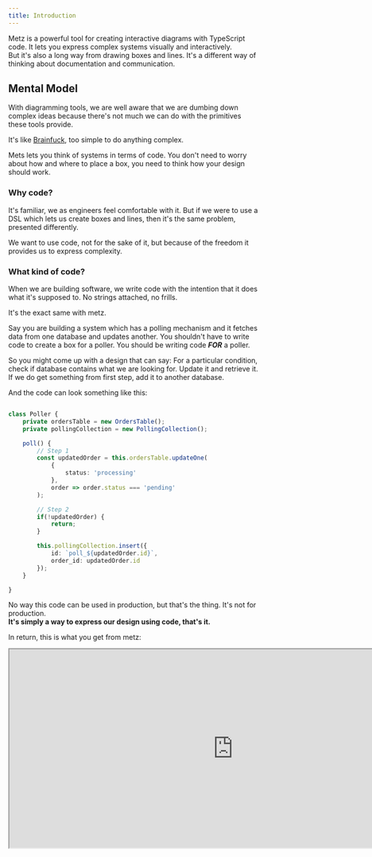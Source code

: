 ```yaml
---
title: Introduction
---
```

Metz is a powerful tool for creating interactive diagrams with TypeScript code.
It lets you express complex systems visually and interactively.
<br/>But it's also a long way from drawing boxes and lines. It's a different way of thinking about documentation and communication.

## Mental Model
With diagramming tools, we are well aware that we are dumbing down complex ideas because there's not much we can do with the primitives these tools provide.

It's like [Brainfuck](https://en.wikipedia.org/wiki/Brainfuck), too simple to do anything complex.

Mets lets you think of systems in terms of code. You don't need to worry about how and where to place a box, you need to think how your design should work.

### Why code?
It's familiar, we as engineers feel comfortable with it. But if we were to use a DSL which lets us create boxes and lines, then it's the same problem, presented differently.

We want to use code, not for the sake of it, but because of the freedom it provides us to express complexity.

### What kind of code?
When we are building software, we write code with the intention that it does what it's supposed to. No strings attached, no frills.

It's the exact same with metz.

Say you are building a system which has a polling mechanism and it fetches data from one database and updates another. You shouldn't have
to write code to create a box for a poller.
You should be writing code ***FOR*** a poller.

So you might come up with a design that can say:
<Steps>
  <Step title="Get and Update from database">
    For a particular condition, check if database contains what we are looking for.
    Update it and retrieve it.
  </Step>
  <Step title="Add to another database">
    If we do get something from first step, add it to another database.
  </Step>
</Steps>

And the code can look something like this:
```typescript poller.ts

class Poller {
    private ordersTable = new OrdersTable();
    private pollingCollection = new PollingCollection();

    poll() {
        // Step 1
        const updatedOrder = this.ordersTable.updateOne(
            {
                status: 'processing'
            },
            order => order.status === 'pending'
        );

        // Step 2
        if(!updatedOrder) {
            return;
        }

        this.pollingCollection.insert({
            id: `poll_${updatedOrder.id}`,
            order_id: updatedOrder.id
        });
    }

}
```
No way this code can be used in production, but that's the thing. It's not for production.
<br/>**It's simply a way to express our design using code, that's it.**

In return, this is what you get from metz:
<Frame>
    <iframe width="900px" height="400px" src="https://app.metz.sh/play/fc6528590cc2404283a98533aedeb519?minimal=true" />
</Frame>

We take your code, which says nothing about how to present it, only talks about behaviour pertaining to your design. Then we **run & render** that **behaviour**.


## Advantages
### Minimal overhead
You don't have to burden yourself with translating or dumbing down ideas.
<br/>Just write code!

### Complexity is easy to express and easier to understand
It's subtle, but notice that there are two pollers but not two entries in polling collection.

The proposed design of a system like this, would have this crucial fact lost in a footnote.
And when implementing the design, someone could easily miss this required behaviour.

But when you use code, you weild the perfect medium to express such critical facts. And pair that with metz,
this behaviour becomes not only apparent but a first class citizen of documentation.

<br/>
But enough words, let's get down to details in the next section!
<br/> We will learn how to write code in metz, its building blocks and its rules.
